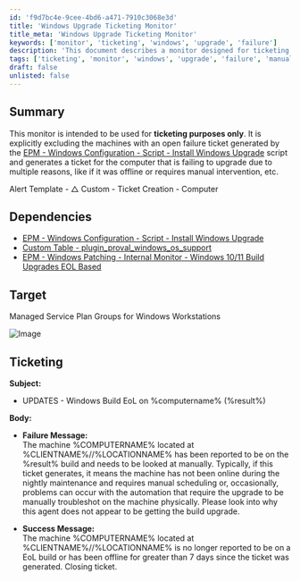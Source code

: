 ```yaml
---
id: 'f9d7bc4e-9cee-4bd6-a471-7910c3068e3d'
title: 'Windows Upgrade Ticketing Monitor'
title_meta: 'Windows Upgrade Ticketing Monitor'
keywords: ['monitor', 'ticketing', 'windows', 'upgrade', 'failure']
description: 'This document describes a monitor designed for ticketing purposes related to Windows upgrades, specifically excluding machines with open failure tickets. It generates tickets for computers failing to upgrade due to various reasons, ensuring effective management and troubleshooting.'
tags: ['ticketing', 'monitor', 'windows', 'upgrade', 'failure', 'manual', 'maintenance']
draft: false
unlisted: false
---
```

## Summary

This monitor is intended to be used for **ticketing purposes only**. It is explicitly excluding the machines with an open failure ticket generated by the [EPM - Windows Configuration - Script - Install Windows Upgrade](https://proval.itglue.com/DOC-5078775-12028460) script and generates a ticket for the computer that is failing to upgrade due to multiple reasons, like if it was offline or requires manual intervention, etc.

Alert Template - △ Custom - Ticket Creation - Computer

## Dependencies

- [EPM - Windows Configuration - Script - Install Windows Upgrade](https://proval.itglue.com/DOC-5078775-12028460)
- [Custom Table - plugin_proval_windows_os_support](https://proval.itglue.com/DOC-5078775-7780690)
- [EPM - Windows Patching - Internal Monitor - Windows 10/11 Build Upgrades EOL Based](https://proval.itglue.com/DOC-5078775-11563441)

## Target

Managed Service Plan Groups for Windows Workstations

![Image](../../../static/img/Windows-1011-Build-Upgrades-EOL-Based--Ticketing/image_1.png)

## Ticketing

**Subject:**  
- UPDATES - Windows Build EoL on %computername% (%result%)

**Body:**  
- **Failure Message:**  
  The machine %COMPUTERNAME% located at %CLIENTNAME%//%LOCATIONNAME% has been reported to be on the %result% build and needs to be looked at manually. Typically, if this ticket generates, it means the machine has not been online during the nightly maintenance and requires manual scheduling or, occasionally, problems can occur with the automation that require the upgrade to be manually troubleshot on the machine physically. Please look into why this agent does not appear to be getting the build upgrade.

- **Success Message:**  
  The machine %COMPUTERNAME% located at %CLIENTNAME%//%LOCATIONNAME% is no longer reported to be on a EoL build or has been offline for greater than 7 days since the ticket was generated. Closing ticket.












